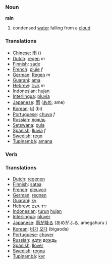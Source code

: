 === Noun ===
'''rain'''

#condensed [[water]] falling from a [[cloud]]

=== Translations ===
*[[Chinese]]: [[雨]] ()
*[[Dutch]]: [[regen]] ''m''
*[[Finnish]]: [[sade]]
*[[French]]: [[pluie]] ''f''
*[[German]]: [[Regen]] ''m''
*[[Guaraní]]: [[ama]]
*[[Hebrew]]: [[גשם]] ''m''
*[[Indonesian]]: [[hujan]]
*[[Interlingua]]: [[pluvia]]
*[[Japanese]]: [[雨]] ([[あめ]], ame)
*[[Korean]]: [[비]] (bi)
*[[Portuguese]]: [[chuva]] ''f''
*[[Russian]]: [[дождь]]
*[[Setswana]]: [[pula]]
*[[Spanish]]: [[lluvia]] ''f''
*[[Swedish]]: [[regn]]
*[[Tupinambá]]: [[amana]]

=== Verb ===

=== Translations ===
*[[Dutch]]: [[regenen]]
*[[Finnish]]: [[sataa]]
*[[French]]: [[pleuvoir]]
*[[German]]: [[regnen]]
*[[Guaraní]]: [[ky]]
*[[Hebrew]]: [[ירד גשם]] 
*[[Indonesian]]: [[turun]] [[hujan]]
*[[Interlingua]]: [[pluver]]
*[[Japanese]]: [[雨]]が[[降る]] (あめがふる, amegahuru )
*[[Korean]]: [[비]]가 [[오다]] (bigaoda)
*[[Portuguese]]: [[chover]]
*[[Russian]]: [[идти]] [[дождь]]
*[[Spanish]]: [[llover]]
*[[Swedish]]: [[regna]]
*[[Tupinambá]]: [[kyr]]